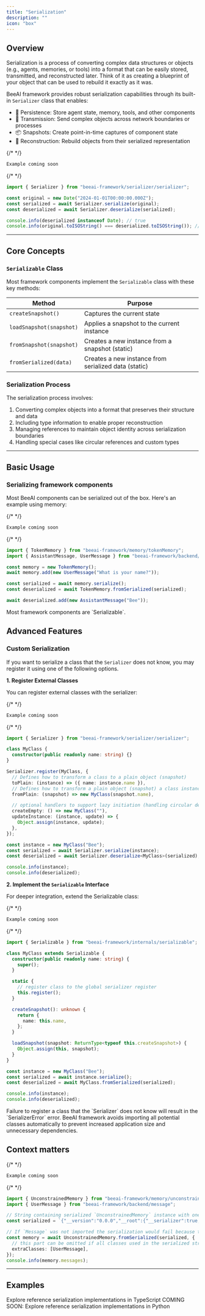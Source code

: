 ```yaml
---
title: "Serialization"
description: ""
icon: "box"
---
```


## Overview

Serialization is a process of converting complex data structures or objects (e.g., agents, memories, or tools) into a format that can be easily stored, transmitted, and reconstructed later. Think of it as creating a blueprint of your object that can be used to rebuild it exactly as it was.

BeeAI framework provides robust serialization capabilities through its built-in `Serializer` class that enables:

- 💾 Persistence: Store agent state, memory, tools, and other components
- 🔄 Transmission: Send complex objects across network boundaries or processes
- 📦 Snapshots: Create point-in-time captures of component state
- 🔧 Reconstruction: Rebuild objects from their serialized representation

<CodeGroup>

{/* <!-- comingsoon python/examples/serialization/base.py --> */}
```py Python [expandable]
Example coming soon
```

{/* <!-- embedme typescript/examples/serialization/base.ts --> */}
```ts TypeScript [expandable]
import { Serializer } from "beeai-framework/serializer/serializer";

const original = new Date("2024-01-01T00:00:00.000Z");
const serialized = await Serializer.serialize(original);
const deserialized = await Serializer.deserialize(serialized);

console.info(deserialized instanceof Date); // true
console.info(original.toISOString() === deserialized.toISOString()); // true

```

</CodeGroup>

---

## Core Concepts

### `Serializable` Class

Most framework components implement the `Serializable` class with these key methods:

| Method | Purpose |
|--------|---------|
| `createSnapshot()` | Captures the current state |
| `loadSnapshot(snapshot)` | Applies a snapshot to the current instance |
| `fromSnapshot(snapshot)` | Creates a new instance from a snapshot (static) |
| `fromSerialized(data)` | Creates a new instance from serialized data (static) |

### Serialization Process

The serialization process involves:

1. Converting complex objects into a format that preserves their structure and data
2. Including type information to enable proper reconstruction
3. Managing references to maintain object identity across serialization boundaries
4. Handling special cases like circular references and custom types

---

## Basic Usage

### Serializing framework components

Most BeeAI components can be serialized out of the box. Here's an example using memory:

<CodeGroup>

{/* <!-- comingsoon python/examples/serialization/memory.py --> */}
```py Python [expandable]
Example coming soon
```

{/* <!-- embedme typescript/examples/serialization/memory.ts --> */}
```ts TypeScript [expandable]
import { TokenMemory } from "beeai-framework/memory/tokenMemory";
import { AssistantMessage, UserMessage } from "beeai-framework/backend/message";

const memory = new TokenMemory();
await memory.add(new UserMessage("What is your name?"));

const serialized = await memory.serialize();
const deserialized = await TokenMemory.fromSerialized(serialized);

await deserialized.add(new AssistantMessage("Bee"));

```

</CodeGroup>

<Tip>
Most framework components are `Serializable`.
</Tip>

## Advanced Features

### Custom Serialization

If you want to serialize a class that the `Serializer` does not know, you may register it using one of the following options.

**1. Register External Classes**

You can register external classes with the serializer:

<CodeGroup>

{/* <!-- comingsoon python/examples/serialization/custom_external.py --> */}
```py Python [expandable]
Example coming soon
```

{/* <!-- embedme typescript/examples/serialization/customExternal.ts --> */}
```ts TypeScript [expandable]
import { Serializer } from "beeai-framework/serializer/serializer";

class MyClass {
  constructor(public readonly name: string) {}
}

Serializer.register(MyClass, {
  // Defines how to transform a class to a plain object (snapshot)
  toPlain: (instance) => ({ name: instance.name }),
  // Defines how to transform a plain object (snapshot) a class instance
  fromPlain: (snapshot) => new MyClass(snapshot.name),

  // optional handlers to support lazy initiation (handling circular dependencies)
  createEmpty: () => new MyClass(""),
  updateInstance: (instance, update) => {
    Object.assign(instance, update);
  },
});

const instance = new MyClass("Bee");
const serialized = await Serializer.serialize(instance);
const deserialized = await Serializer.deserialize<MyClass>(serialized);

console.info(instance);
console.info(deserialized);

```

</CodeGroup>

**2. Implement the `Serializable` Interface**

For deeper integration, extend the Serializable class:

<CodeGroup>

{/* <!-- comingsoon python/examples/serialization/custom_internal.py --> */}
```py Python [expandable]
Example coming soon
```

{/* <!-- embedme typescript/examples/serialization/customInternal.ts --> */}
```ts TypeScript [expandable]
import { Serializable } from "beeai-framework/internals/serializable";

class MyClass extends Serializable {
  constructor(public readonly name: string) {
    super();
  }

  static {
    // register class to the global serializer register
    this.register();
  }

  createSnapshot(): unknown {
    return {
      name: this.name,
    };
  }

  loadSnapshot(snapshot: ReturnType<typeof this.createSnapshot>) {
    Object.assign(this, snapshot);
  }
}

const instance = new MyClass("Bee");
const serialized = await instance.serialize();
const deserialized = await MyClass.fromSerialized(serialized);

console.info(instance);
console.info(deserialized);

```

</CodeGroup>

<Note>
Failure to register a class that the `Serializer` does not know will result in the `SerializerError` error. BeeAI framework avoids importing all potential classes automatically to prevent increased application size and unnecessary dependencies.
</Note>

## Context matters

<CodeGroup>

{/* <!-- comingsoon python/examples/serialization/context.py --> */}
```py Python [expandable]
Example coming soon
```

{/* <!-- embedme typescript/examples/serialization/context.ts --> */}
```ts TypeScript [expandable]
import { UnconstrainedMemory } from "beeai-framework/memory/unconstrainedMemory";
import { UserMessage } from "beeai-framework/backend/message";

// String containing serialized `UnconstrainedMemory` instance with one message in it.
const serialized = `{"__version":"0.0.0","__root":{"__serializer":true,"__class":"Object","__ref":"18","__value":{"target":"UnconstrainedMemory","snapshot":{"__serializer":true,"__class":"Object","__ref":"17","__value":{"messages":{"__serializer":true,"__class":"Array","__ref":"1","__value":[{"__serializer":true,"__class":"SystemMessage","__ref":"2","__value":{"content":{"__serializer":true,"__class":"Array","__ref":"3","__value":[{"__serializer":true,"__class":"Object","__ref":"4","__value":{"type":"text","text":"You are a helpful assistant."}}]},"meta":{"__serializer":true,"__class":"Object","__ref":"5","__value":{"createdAt":{"__serializer":true,"__class":"Date","__ref":"6","__value":"2025-02-06T14:51:01.459Z"}}},"role":"system"}},{"__serializer":true,"__class":"UserMessage","__ref":"7","__value":{"content":{"__serializer":true,"__class":"Array","__ref":"8","__value":[{"__serializer":true,"__class":"Object","__ref":"9","__value":{"type":"text","text":"Hello!"}}]},"meta":{"__serializer":true,"__class":"Object","__ref":"10","__value":{"createdAt":{"__serializer":true,"__class":"Date","__ref":"11","__value":"2025-02-06T14:51:01.459Z"}}},"role":"user"}},{"__serializer":true,"__class":"AssistantMessage","__ref":"12","__value":{"content":{"__serializer":true,"__class":"Array","__ref":"13","__value":[{"__serializer":true,"__class":"Object","__ref":"14","__value":{"type":"text","text":"Hello, how can I help you?"}}]},"meta":{"__serializer":true,"__class":"Object","__ref":"15","__value":{"createdAt":{"__serializer":true,"__class":"Date","__ref":"16","__value":"2025-02-06T14:51:01.459Z"}}},"role":"assistant"}}]}}}}}}`;

// If `Message` was not imported the serialization would fail because the `Message` had no chance to register itself.
const memory = await UnconstrainedMemory.fromSerialized(serialized, {
  // this part can be omitted if all classes used in the serialized string are imported (and have `static` register block) or at least one initiated
  extraClasses: [UserMessage],
});
console.info(memory.messages);

```

</CodeGroup>

---

## Examples

<CardGroup cols={2}>
  <Card title="TypeScript" icon="js" href="https://github.com/i-am-bee/beeai-framework/tree/main/typescript/examples/serialization">
    Explore reference serialization implementations in TypeScript
  </Card>
  <Card title="Python" icon="python">
    COMING SOON: Explore reference serialization implementations in Python
  </Card>
</CardGroup>
